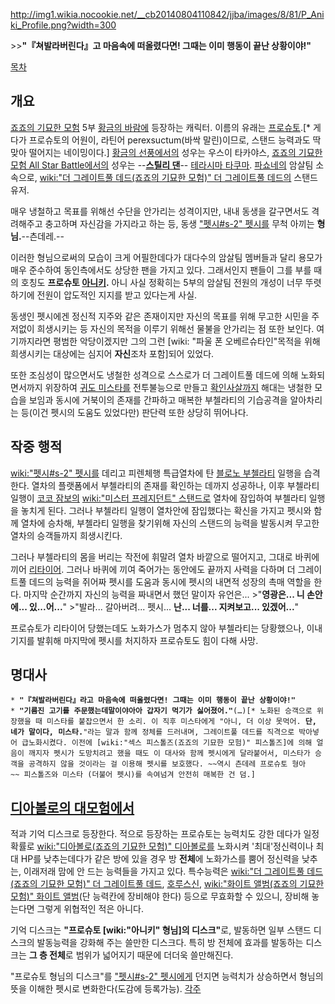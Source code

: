 http://img1.wikia.nocookie.net/__cb20140804110842/jjba/images/8/81/P_Aniki_Profile.png?width=300

>>'''"『쳐발라버린다』고 마음속에 떠올렸다면! 그때는 이미 행동이 끝난 상황이야!"'''


[[목차]]

== 개요 ==
{{{+2 Prosciutto | プロシュート }}}

[[죠죠의 기묘한 모험]] 5부 [[황금의 바람]]에 등장하는 캐릭터. 이름의 유래는 [[프로슈토]].[* 게다가 프로슈토의 어원이, 라틴어 perexsuctum(바싹 말린)이므로, 스탠드 능력과도 딱 맞아 떨어지는 네이밍이다.] [[황금의 선풍]]에서의 성우는 우스이 타카야스, [[죠죠의 기묘한 모험 All Star Battle]]에서의 성우는 --'''[[스틸리 댄]]'''-- [[테라시마 타쿠마]]. [[파쇼네]]의 암살팀 소속으로, [[wiki:"더 그레이트풀 데드(죠죠의 기묘한 모험)" 더 그레이트풀 데드]]의 스탠드 유저.

매우 냉철하고 목표를 위해선 수단을 안가리는 성격이지만, 내내 동생을 갈구면서도 격려해주고 충고하며 자신감을 가지라고 하는 등, 동생 [["펫시#s-2" 펫시]]를 무척 아끼는 '''형님.'''--츤데레.--

이러한 형님으로써의 모습이 크게 어필한데다가 대다수의 암살팀 멤버들과 달리 용모가 매우 준수하여 동인측에서도 상당한 팬을 가지고 있다. 그래서인지 팬들이 그를 부를 때의 호칭도 '''프로슈토 [[아니키]].''' 아니 사실 정확히는 5부의 암살팀 전원의 개성이 너무 뚜렷하기에 전원이 압도적인 지지를 받고 있다는게 사실. 

동생인 펫시에겐 정신적 지주와 같은 존재이지만 자신의 목표를 위해 무고한 시민을 주저없이 희생시키는 등 자신의 목적을 이루기 위해선 물불을 안가리는 점 또한 보인다. 여기까지라면 평범한 악당이겠지만 그의 그런 [wiki: "파울 폰 오베르슈타인"목적을 위해 희생시키는 대상에는 심지어 '''자신'''조차 포함]되어 있었다.

또한 조심성이 많으면서도 냉철한 성격으로 스스로가 더 그레이트풀 데드에 의해 노화되면서까지 위장하여 [[귀도 미스타]]를 전투불능으로 만들고 [[확인사살]]까지 해대는 냉철한 모습을 보임과 동시에 거북이의 존재를 간파하고 매복한 부첼라티의 기습공격을 알아차리는 등(이건 펫시의 도움도 있었다만) 판단력 또한 상당히 뛰어나다.

== 작중 행적 ==
[[wiki:"펫시#s-2" 펫시]]를 데리고 피렌체행 특급열차에 탄 [[블로노 부첼라티]] 일행을 습격한다. 열차의 플랫폼에서 부첼라티의 존재를 확인하는 데까지 성공하나, 이후 부첼라티 일행이 [[코코 잠보]]의 [[wiki:"미스터 프레지던트" 스탠드]]로 열차에 잠입하여 부첼라티 일행을 놓치게 된다. 그러나 부첼라티 일행이 열차안에 잠입했다는 확신을 가지고 펫시와 함께 열차에 승차해, 부첼라티 일행을 찾기위해 자신의 스탠드의 능력을 발동시켜 무고한 열차의 승객들까지 희생시킨다.

그러나 부첼라티의 몸을 버리는 작전에 휘말려 열차 바깥으로 떨어지고, 그대로 바퀴에 끼어 [[리타이어]]. 그러나 바퀴에 끼여 죽어가는 동안에도 끝까지 사력을 다하며 더 그레이트풀 데드의 능력을 쥐어짜 펫시를 도움과 동시에 펫시의 내면적 성장의 촉매 역할을 한다.
마지막 순간까지 자신의 능력을 짜내면서 했던 말이자 유언은...
>"'''영광은... 니 손안에... 있...어...'''"
>"발라... 갈아버려... 펫시... '''난... 너를... 지켜보고... 있겠어...'''"

프로슈토가 리타이어 당했는데도 노화가스가 멈추지 않아 부첼라티는 당황했으나, 이내 기지를 발휘해 마지막에 펫시를 처지하자 프로슈토도 힘이 다해 사망.

== 명대사 ==
 * '''"『쳐발라버린다』라고 마음속에 떠올렸다면! 그때는 이미 행동이 끝난 상황이야!"''' 
 * '''"기름진 고기를 주문했는데말이야아아 갑자기 먹기가 싫어졌어."'''(…)[* 노화된 승객으로 위장했을 때 미스타를 붙잡으면서 한 소리. 이 직후 미스타에게 "아니, 더 이상 못먹어. '''단, 네가 말이다, 미스타.'''"라는 말과 함께 정체를 드러내며, 그레이트풀 데드를 직격으로 박아넣어 급노화시켰다. 이전에 [wiki:"섹스 피스톨즈(죠죠의 기묘한 모험)" 피스톨즈]에 의해 얼음이 깨지자 펫시가 도망치려고 했을 때도 이 대사와 함께 펫시에게 달라붙어서, 미스타가 승객을 공격하지 않을 것이라는 걸 이용해 펫시를 보호했다. ~~역시 츤데레 프로슈토 형아~~ 피스톨즈와 미스타 (더불어 펫시)를 속여넘겨 안전히 매복한 건 덤.]

== [[디아볼로의 대모험]]에서 ==
적과 기억 디스크로 등장한다. 적으로 등장하는 프로슈토는 능력치도 강한 데다가 일정 확률로 [[wiki:"디아볼로(죠죠의 기묘한 모험)" 디아볼로]]를 노화시켜 '최대'정신력이나 최대 HP를 낮추는데다가 같은 방에 있을 경우 방 '''전체'''에 노화가스를 뿜어 정신력을 낮추는, 이래저래 맘에 안 드는 능력들을 가지고 있다. 특수능력은 [[wiki:"더 그레이트풀 데드(죠죠의 기묘한 모험)" 더 그레이트풀 데드]], [[호루스신]], [[wiki:"화이트 앨범(죠죠의 기묘한 모험)" 화이트 앨범]](단 능력칸에 장비해야 한다) 등으로 무효화할 수 있으니, 장비해 놓는다면 그렇게 위협적인 적은 아니다.

기억 디스크는 '''"프로슈토 [wiki:"아니키" 형님]의 디스크"'''로, 발동하면 일부 스탠드 디스크의 발동능력을 강화해 주는 쓸만한 디스크다. 특히 방 전체에 효과를 발동하는 디스크는 '''그 층 전체'''로 범위가 넓어지기 때문에 더더욱 쓸만해진다.

"프로슈토 형님의 디스크"를 [["펫시#s-2" 펫시]]에게 던지면 능력치가 상승하면서 형님의 뜻을 이해한 펫시로 변화한다(도감에 등록가능).
[[각주]]
